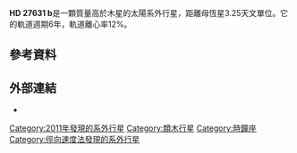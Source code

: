 {{Planetbox begin
| name = HD 27631 b<ref name=coralie>{{cite journal
|title=The CORALIE survey for southern extrasolar planets XVII. New and updated long period and massive planets
|arxiv=1211.6444
|authors=Maxime Marmier 等人
|year=2012}}</ref>
}}
{{Planetbox star
| star = [[HD_27631|HD 27631]]
| constell = [[時鐘座|時鐘座]]
| RA = {{RA|04|19|45.005}}
| DEC = {{DEC|-41|57|37}}
| dist_ly = ?
| dist_pc = 45.5 ± 1.5 
| class = G3IV
}}
{{Planetbox orbit
| semimajor = 3.25 ± 0.07
| eccentricity = 0.12 ± 0.06
| period = 2208 ± 66 
| t_peri = 2.45387e+06 ± 224
}}
{{Planetbox character
| mass = >1.45 ± 0.14
}}
{{Planetbox discovery
| discovery_date = 2011年9月13日
| discoverers = MARMIER 等人
| discovery_site = [[拉西拉天文台|拉西拉天文台]]
| discovery_method = [[都卜勒光譜學|都卜勒光譜學]]
| discovery_status=已發表論文
}}
{{Planetbox reference
| star = HD+27631
| planet = b
}}
{{Planetbox end}}

'''HD 27631 b'''是一顆質量高於木星的太陽系外行星，距離母恆星3.25天文單位。它的軌道週期6年，軌道離心率12%。

==參考資料==
{{reflist}}

== 外部連結 ==
* {{cite web | url=http://media4.obspm.fr/exoplanets/base/etoile.php?nom=HD+27631 | title=HD 27631 | work=Exoplanets | access-date=2013-03-29 | archive-url=https://web.archive.org/web/20161130004120/http://media4.obspm.fr/exoplanets/base/etoile.php?nom=HD+27631 | archive-date=2016-11-30 | dead-url=yes }}
{{Sky|04|19|45.005|-|41|57|37}}

[[Category:2011年發現的系外行星|Category:2011年發現的系外行星]]
[[Category:類木行星|Category:類木行星]]
[[Category:時鐘座|Category:時鐘座]]
[[Category:徑向速度法發現的系外行星|Category:徑向速度法發現的系外行星]]

{{太阳系外行星小作品}}